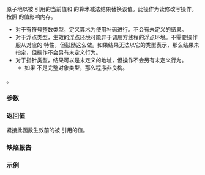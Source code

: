 {{cpp/atomic/atomic_ref/title|fetch_sub}}
{{cpp/atomic/atomic_ref/navbar}}
{{dcl begin}}
{{dcl h|仅当 {{tt|T}} 为 ''cv'' {{c/core|bool}} 以外的算术类型或指向对象的指针类型时提供}}
{{dcla|constexpr=c++26|1=
value_type fetch_sub( difference_type arg,
                      std::memory_order order =
                          std::memory_order_seq_cst ) const noexcept;
}}
{{dcl end}}

原子地以被 {{box|{{c/core|*}}{{rlpsi|/#ptr}}}} 引用的当前值和 {{c|arg}} 的算术减法结果替换该值。此操作为读修改写操作。按照 {{c|order}} 的值影响内存。

* 对于有符号整数类型，定义算术为使用补码进行。不会有未定义的结果。
* 对于浮点类型，生效的[[cpp/numeric/fenv|浮点环境]]可能异于调用方线程的浮点环境。不需要操作服从对应的 {{lc|std::numeric_limits}} 特性，但鼓励这么做。如果结果无法以它的类型表示，那么结果未指定，但操作不会另有未定义行为。
* 对于指针类型，结果可以是未定义的地址，但操作不会另有未定义行为。
** 如果 {{c/core|std::remove_pointer_t&lt;T&gt;}} 不是完整对象类型，那么程序非良构。

{{cpp/enable if|{{c/core|std::is_const_v&lt;T&gt;}} 是 {{c|false}} }}。

===参数===
{{par begin}}
{{par|arg|算术减法的另一实参}}
{{par|order|施加的内存定序制约}}
{{par end}}

===返回值===
紧接此函数生效前的被 {{box|{{c/core|*}}{{rlpsi|/#ptr}}}} 引用的值。

===缺陷报告===
{{dr list begin}}
{{dr list item|wg=lwg|dr=3508|paper=P3323R1|std=C++20|before={{tt|fetch_sub}} 对 {{c/core|const T}} 无意义|after=受约束以仅接受非 const 的 {{tt|T}}}}
{{dr list end}}

===示例===
{{example}}

{{langlinks|en|es|ja}}